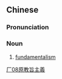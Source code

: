 {{also|原教旨主义}}
==Chinese==
{{zh-forms|s=原教旨主义|type=1112}}

===Pronunciation===
{{zh-pron
|m=yuánjiàozhǐzhǔyì
|cat=n
}}

===Noun===
{{zh-noun}}

# [[fundamentalism]]

[[Category:zh:Theology|厂08原教旨主義]]